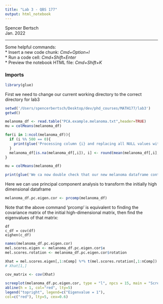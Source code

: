 ```yaml
---
title: "Lab 3 - QBS 177"
output: html_notebook
---
```


Spencer Bertsch  
Jan. 2022

------------

Some helpful commands:  
* Insert a new code chunk: *Cmd+Option+I*  
* Run a code cell: *Cmd+Shift+Enter*  
* Preview the notebook HTML file: *Cmd+Shift+K*  


### Imports 
```r
library(glue)
```

First we need to change our current working directory to the correct directory for lab3
```r
setwd('/Users/spencerbertsch/Desktop/dev/phd_courses/MATH177/lab3')
getwd()
```


```r
melanoma_df <- read.table("PCA.example.melanoma.txt",header=TRUE)
mu = colMeans(melanoma_df)
```


```r
for(i in 1:ncol(melanoma_df)){
  if (i %% 500 == 0){
    print(glue('Processing column {i} and replacing all NULL values with column mean...'))
  }
  melanoma_df[is.na(melanoma_df[,i]), i] <- round(mean(melanoma_df[,i], na.rm = TRUE))
}
```


```r
mu = colMeans(melanoma_df)
```


```r
print(glue('We ca now double check that our new melanoma dataframe contains no nulls: {sum(is.na(melanoma_df))}'))

```


Here we can use principal component analysis to transform the initially high dimensional dataframe 
```r
melanoma_df.pc.eigen.cor <- prcomp(melanoma_df)
```


Note that the above command 'prcomp' is equivalent to finding the covariance matrix of the initial high-dimensional matrix, then find the eigenvalues of that matrix: 
```
df 
c_df = cov(df)
eighen(c_df)
```

```r
names(melanoma_df.pc.eigen.cor)
mel.scores.eigen <- melanoma_df.pc.eigen.cor$x
mel.scores.rotation <- melanoma_df.pc.eigen.cor$rotation
```

```r
Xhat = mel.scores.eigen[,1:nComp] %*% t(mel.scores.rotation[,1:nComp])
# Xhat[1,]
```


```r
cov_matrix <- cov(Xhat)
```


```r
screeplot(melanoma_df.pc.eigen.cor, type = "l", npcs = 15, main = "Screeplot of the first 15 PCs")
abline(h = 1, col="red", lty=5)
legend("topright", legend=c("Eigenvalue = 1"),
col=c("red"), lty=5, cex=0.6)
```


